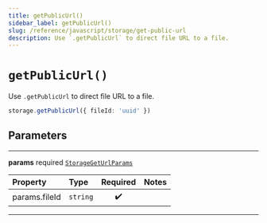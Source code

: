 ```yaml
---
title: getPublicUrl()
sidebar_label: getPublicUrl()
slug: /reference/javascript/storage/get-public-url
description: Use `.getPublicUrl` to direct file URL to a file.
---
```


# `getPublicUrl()`

Use `.getPublicUrl` to direct file URL to a file.

```ts
storage.getPublicUrl({ fileId: 'uuid' })
```

## Parameters

---

**<span className="parameter-name">params</span>** <span className="optional-status">required</span> [`StorageGetUrlParams`](/reference/docgen/javascript/storage/types/storage-get-url-params)

| Property                                                                                  | Type     | Required | Notes |
| :---------------------------------------------------------------------------------------- | :------- | :------: | :---- |
| <span className="parameter-name"><span className="light-grey">params.</span>fileId</span> | `string` |    ✔️    |       |

---
